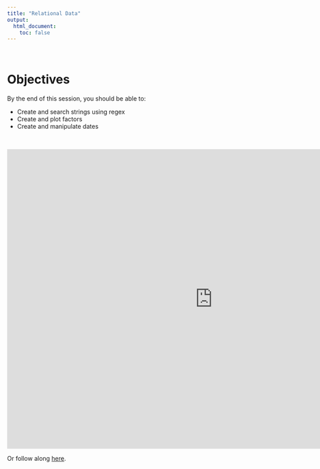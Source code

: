 ```yaml
---
title: "Relational Data"
output:
  html_document:
    toc: false
---
```


<br>

# Objectives

By the end of this session, you should be able to:

* Create and search strings using regex
* Create and plot factors
* Create and manipulate dates

<br>

<iframe width="960" height="700" src="http://www.globalhealthresearch.co/workshops/ieat/decks/w07_deck.html" style="border: none;"></iframe>

Or follow along [here](decks/w07_deck.html). 